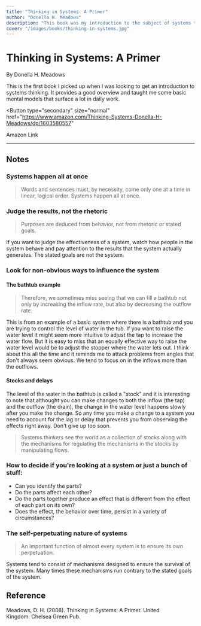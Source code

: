```yaml
---
title: "Thinking in Systems: A Primer"
author: "Donella H. Meadows"
description: "This book was my introduction to the subject of systems thinking."
cover: "/images/books/thinking-in-systems.jpg"
---
```


# Thinking in Systems: A Primer

By Donella H. Meadows

<p className="large">
  This is the first book I picked up when I was looking to get an introduction
  to systems thinking. It provides a good overview and taught me some basic
  mental models that surface a lot in daily work.
</p>

<Button
  type="secondary"
  size="normal"
  href="https://www.amazon.com/Thinking-Systems-Donella-H-Meadows/dp/1603580557"
>
  <Icon icon="external" className="w-5 mr-2" />
  Amazon Link
</Button>

---

## Notes

### Systems happen all at once

> Words and sentences must, by necessity, come only one at a time in linear, logical order. Systems happen all at once.

### Judge the results, not the rhetoric

> Purposes are deduced from behavior, not from rhetoric or stated goals.

If you want to judge the effectiveness of a system, watch how people in the system behave and pay attention to the results that the system actually generates. The stated goals are not the system.

### Look for non-obvious ways to influence the system

#### The bathtub example

> Therefore, we sometimes miss seeing that we can fill a bathtub not only by increasing the inflow rate, but also by decreasing the outflow rate.

This is from an example of a basic system where there is a bathtub and you are trying to control the level of water in the tub. If you want to raise the water level it might seem more intuitive to adjust the tap to increase the water flow. But it is easy to miss that an equally effective way to raise the water level would be to adjust the stopper where the water lets out. I think about this all the time and it reminds me to attack problems from angles that don't always seem obvious. We tend to focus on in the inflows more than the outflows.

#### Stocks and delays

The level of the water in the bathtub is called a "stock" and it is interesting to note that althought you can make changes to both the inflow (the tap) and the outflow (the drain), the change in the water level happens slowly after you make the change. So any time you make a change to a system you need to account for the lag or delay that prevents you from observing the effects right away. Don't give up too soon.

> Systems thinkers see the world as a collection of stocks along with the mechanisms for regulating the mechanisms in the stocks by manipulating flows.

### How to decide if you're looking at a system or just a bunch of stuff:

- Can you identify the parts?
- Do the parts affect each other?
- Do the parts together produce an effect that is different from the effect of each part on its own?
- Does the effect, the behavior over time, persist in a variety of circumstances?

### The self-perpetuating nature of systems

> An important function of almost every system is to ensure its own perpetuation.

Systems tend to consist of mechanisms designed to ensure the survival of the system. Many times these mechanisms run contrary to the stated goals of the system.

<HrSection />

## Reference

Meadows, D. H. (2008). Thinking in Systems: A Primer. United Kingdom: Chelsea Green Pub.
